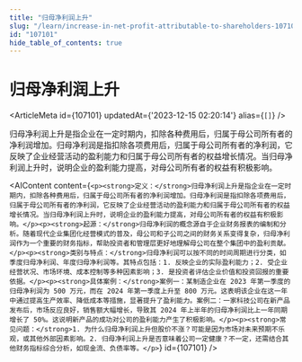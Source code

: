 ```yaml
---
title: "归母净利润上升"
slug: "/learn/increase-in-net-profit-attributable-to-shareholders-107101"
id: "107101"
hide_table_of_contents: true
---
```



# 归母净利润上升

<ArticleMeta id={107101} updatedAt={'2023-12-15 02:20:14'} alias={`[]`} />
<div className='border-solid border-b border-t-0 my-4 border-[var(--ifm-color-gray-300)]' />

归母净利润上升是指企业在一定时期内，扣除各种费用后，归属于母公司所有者的净利润增加。归母净利润是指扣除各项费用后，归属于母公司所有者的净利润，它反映了企业经营活动的盈利能力和归属于母公司所有者的权益增长情况。当归母净利润上升时，说明企业的盈利能力提高，对母公司所有者的权益有积极影响。

<AIContent content={`<p><strong>定义：</strong>归母净利润上升是指企业在一定时期内，扣除各种费用后，归属于母公司所有者的净利润增加。归母净利润是指扣除各项费用后，归属于母公司所有者的净利润，它反映了企业经营活动的盈利能力和归属于母公司所有者的权益增长情况。当归母净利润上升时，说明企业的盈利能力提高，对母公司所有者的权益有积极影响。</p><p><strong>起源：</strong>归母净利润的概念源自于企业财务报表的编制和分析。随着现代企业集团化经营模式的普及，母公司和子公司之间的财务关系变得复杂，归母净利润作为一个重要的财务指标，帮助投资者和管理层更好地理解母公司在整个集团中的盈利贡献。</p><p><strong>类别与特点：</strong>归母净利润可以按不同的时间周期进行分类，如季度归母净利润、年度归母净利润等。其特点包括：1. 反映企业的实际盈利能力；2. 受企业经营状况、市场环境、成本控制等多种因素影响；3. 是投资者评估企业价值和投资回报的重要依据。</p><p><strong>具体案例：</strong>案例一：某制造企业在 2023 年第一季度的归母净利润为 500 万元，而在 2024 年第一季度上升至 800 万元。这表明该企业在这一年中通过提高生产效率、降低成本等措施，显著提升了盈利能力。案例二：一家科技公司在新产品发布后，市场反应良好，销售额大幅增长，导致其 2024 年上半年的归母净利润比上一年同期增长了 50%。这说明新产品的成功对公司的盈利能力产生了积极影响。</p><p><strong>常见问题：</strong>1. 为什么归母净利润上升但股价不涨？可能是因为市场对未来预期不乐观，或其他外部因素影响。2. 归母净利润上升是否意味着公司一定健康？不一定，还需结合其他财务指标综合分析，如现金流、负债率等。</p>`} id={107101} />
